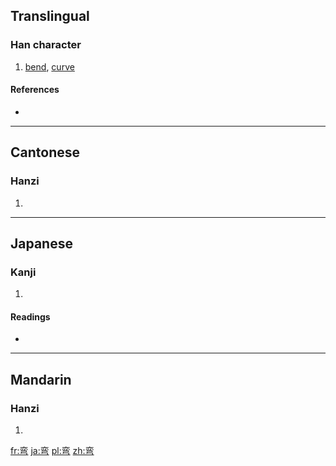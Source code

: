 {{also|彎}}
==Translingual==

===Han character===
{{Han char|rn=57|rad=弓|as=06|sn=9|four=|canj=卜金弓 (YCN)}}

# [[bend]], [[curve]]

====References====
* {{Han ref|kx=0358.191|hdz=20995.130|uh=5F2F|ud=24367}}

----

==Cantonese==

===Hanzi===
{{yue-hanzi|jyut=|y=waan1|tra=彎}}

# {{defn|Cantonese|sort=弓06}}

----

==Japanese==

===Kanji===
{{ja-kanji|grade=|rs=弓06}}

# {{defn|Japanese|sort=弓06}}

====Readings====
* {{ja-readings|on=[[わん]] (wan)|kun=[[ひく]] (hiku)}}

----

==Mandarin==

===Hanzi===
{{cmn-hanzi|tra=彎|pin=[[wān]] ([[wan1]])|wg=wan<sup>1</sup>}}

# {{defn|Mandarin|sort=弓06}}

[[fr:弯]]
[[ja:弯]]
[[pl:弯]]
[[zh:弯]]